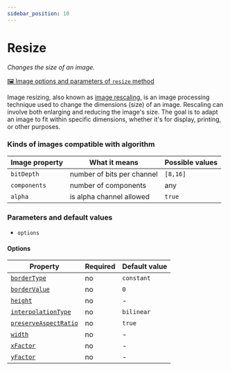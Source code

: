 ```yaml
---
sidebar_position: 10
---
```



# Resize

_Changes the size of an image._

[🖼️ Image options and parameters of `resize` method](https://api.image-js.org/classes/index.Image.html#resize)

Image resizing, also known as [image rescaling](https://en.wikipedia.org/wiki/Image_scaling 'wikipedia link on image rescaling'), is an image processing technique used to change the dimensions (size) of an image. Rescaling can involve both enlarging and reducing the image's size. The goal is to adapt an image to fit within specific dimensions, whether it's for display, printing, or other purposes.

<ResizeDemo />

### Kinds of images compatible with algorithm

| Image property | What it means              | Possible values |
| -------------- | -------------------------- | --------------- |
| `bitDepth`     | number of bits per channel | `[8,16]`        |
| `components`   | number of components       | any             |
| `alpha`        | is alpha channel allowed   | `true`          |

### Parameters and default values

- `options`

#### Options

| Property                                                                                                  | Required | Default value |
| --------------------------------------------------------------------------------------------------------- | -------- | ------------- |
| [`borderType`](https://api.image-js.org/interfaces/index.ResizeOptions.html#borderType)                   | no       | `constant`    |
| [`borderValue`](https://api.image-js.org/interfaces/index.ResizeOptions.html#borderValue)                 | no       | `0`           |
| [`height`](https://api.image-js.org/interfaces/index.ResizeOptions.html#height)                           | no       | -             |
| [`interpolationType`](https://api.image-js.org/interfaces/index.ResizeOptions.html#interpolationType)     | no       | `bilinear`    |
| [`preserveAspectRatio`](https://api.image-js.org/interfaces/index.ResizeOptions.html#preserveAspectRatio) | no       | `true`        |
| [`width`](https://api.image-js.org/interfaces/index.ResizeOptions.html#width)                             | no       | -             |
| [`xFactor`](https://api.image-js.org/interfaces/index.ResizeOptions.html#xFactor)                         | no       | -             |
| [`yFactor`](https://api.image-js.org/interfaces/index.ResizeOptions.html#yFactor)                         | no       | -             |
